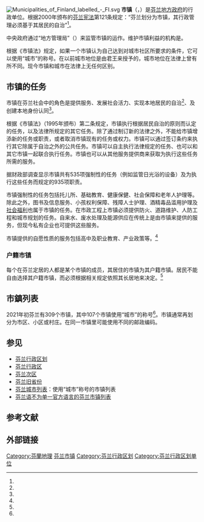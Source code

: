 [[File:Municipalities_of_Finland_labelled_-_FI.svg|thumb]]
'''市镇'''（{{lang-fi|kunta}}，{{lang-sv|kommun}}）是[[芬兰|芬兰]][[地方政府|地方政府]]的行政单位。根据2000年颁布的[[芬兰宪法|芬兰宪法]]第121条规定：“芬兰划分为市镇，其行政管理必须基于其居民的自治”<ref name="Perustuslaki"/>。

中央政府通过“地方管理局”（{{lang-fi|Aluehallintovirasto}}）来监管市镇的运作。维护市镇利益的机构是{{link-fi|芬兰市镇联盟|Suomen Kuntaliitto}}。

根据《市镇法》规定，如果一个市镇认为自己达到对城市社区所要求的条件，它可以使用“城市”的称号。在以前城市地位是由君王来授予的，城市地位在法律上曾有所不同。现今市镇和城市在法律上无任何区别。

== 市镇的任务 ==
市镇在芬兰社会中的角色是提供服务、发展社会活力、实现本地居民的自治<ref name="roolit"/>、及创建本地身份认同<ref name="id"/>。

根据《市镇法》（1995年颁布）第二条规定，市镇执行根据居民自治的原则而认定的任务，以及法律所规定的其它任务。除了通过制订新的法律之外，不能给市镇增添新的任务或职责，或者取消市镇现有的任务或权力。市镇可以通过签订条约来执行其它除属于自治之外的公共任务。市镇可以自主执行法律规定的任务、也可以和其它市镇一起联合执行任务。市镇也可以从其他服务提供商来获取为执行这些任务所需的服务。

据财政部调查显示市镇共有535项强制性的任务（例如监管日光浴的设备）及为执行这些任务而规定的935项职责。

市镇强制性的任务包括托儿所、基础教育、健康保健、社会保障和老年人护理等。除此之外，图书及信息服务、小孩权利保障、残障人士护理、酒精毒品滥用护理及[[社会福利|社会福利]]也属于市镇的任务。在市政工程上市镇必须提供防火、道路维护、人防工程和城市规划的任务。自来水、废水处理及能源供应在传统上是由市镇来提供的服务，但现今私有企业也可提供这些服务。

市镇提供的自愿性质的服务包括高中及职业教育、产业政策等。<ref name="roolit"/>

=== 户籍市镇 ===
每个在芬兰定居的人都是某个市镇的成员，其居住的市镇为其户籍市镇。居民不能自由选择其户籍市镇，而必须根据相关规定依照其长居地来决定。<ref name="kotikunta"/>

== 市鎮列表 ==
{{main|芬蘭市鎮列表}}
2021年初芬兰有309个市镇，其中107个市镇使用“城市”的称号<ref name="市镇数量"/>。市镇通常再划分为市区、小区或村庄。在同一市镇里可能使用不同的邮政编码。

== 参见 ==
* [[芬兰行政区划|芬兰行政区划]]
* [[芬兰行政区|芬兰行政区]]
* [[芬兰次区|芬兰次区]]
* [[芬兰省份|芬兰旧省份]]
* [[芬兰城市列表|芬兰城市列表]]：使用“城市”称号的市镇列表
* [[芬兰语不为单一官方语言的芬兰市镇列表|芬兰语不为单一官方语言的芬兰市镇列表]]
== 参考文献 ==
{{Reflist|30em|refs=
<ref name="市镇数量">{{cite web | url = https://www.kuntaliitto.fi/tilastot-ja-julkaisut/kaupunkien-ja-kuntien-lukumaarat-ja-vaestotiedot | title = Kaupunkien ja kuntien lukumäärät ja väestötiedot | language = fi | publisher = Kuntaliitto | date = 2019-04-03 | accessdate = 2021-01-09 | archive-date = 2020-01-08 | archive-url = https://web.archive.org/web/20200108222022/https://www.kuntaliitto.fi/tilastot-ja-julkaisut/kaupunkien-ja-kuntien-lukumaarat-ja-vaestotiedot | dead-url = no }}</ref>

<ref name="Perustuslaki">{{cite web | url = http://www.finlex.fi/fi/laki/ajantasa/1999/19990731 | title = Suomen perustuslaki | language = fi | publisher = finlex.fi | date = 1999-06-11 | accessdate = 2016-12-21 | archive-date = 2019-04-30 | archive-url = https://web.archive.org/web/20190430230530/http://www.finlex.fi/fi/laki/ajantasa/1999/19990731 | dead-url = no }}</ref>

<ref name="roolit">{{cite web | url = http://www.kaks.fi/sites/default/files/Alustus_Airaksinen_HelsinkiII.pdf | title = Kunnan monet roolit ja tehtävät | author = Airaksinen, Jenni | format = pdf | language = fi | publisher = [[坦佩雷大学|坦佩雷大学]] | accessdate = 2016-12-21 | archive-url = https://web.archive.org/web/20160806065431/http://www.kaks.fi/sites/default/files/Alustus_Airaksinen_HelsinkiII.pdf | archive-date = 2016-08-06 | dead-url = yes }}</ref>

<ref name="id">{{cite web | url = http://kaks.fi/kunnat-varovaisia-somettajia/ | title = Kunnat varovaisia somettajia | author = Nazarenko, Salla | language = fi | publisher = kaks.fi | date = 2016-06-07 | accessdate = 2016-12-21 | archive-date = 2020-08-04 | archive-url = https://web.archive.org/web/20200804162522/https://kaks.fi/kunnat-varovaisia-somettajia/ | dead-url = no }}</ref>

<ref name="kotikunta">{{cite web | url = http://www.maistraatti.fi/fi/palvelut/kotikunta_ja_vaestotiedot/perustiedot/ | title = Kotikunta- ja väestötiedot / Perustiedot | language = fi | publisher = 芬兰人口登记中心 | accessdate = 2016-06-07 | archive-date = 2019-05-04 | archive-url = https://web.archive.org/web/20190504054433/https://www.maistraatti.fi/fi/Palvelut/kotikunta_ja_vaestotiedot/Perustiedot/ | dead-url = no }}</ref>
}}

== 外部链接 ==
{{commonscat|Municipalities in Finland}}
{{commonscat|Maps of municipalities of Finland|芬兰市镇地图}}

[[Category:芬蘭地理|Category:芬蘭地理]]
[[Category:芬兰市镇|]]
[[Category:芬兰行政区划|Category:芬兰行政区划]]
[[Category:芬兰行政区划单位|Category:芬兰行政区划单位]]